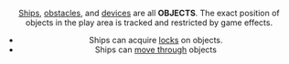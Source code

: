 <Header title="Objects"/>

[Ships](/article/Ships), [obstacles](/article/Obstacles), and [devices](/article/Device) are all **OBJECTS**. The exact position of objects in
the play area is tracked and restricted by game effects.

* Ships can acquire [locks](/article/Lock) on objects.
* Ships can [move through](/article/Move) objects